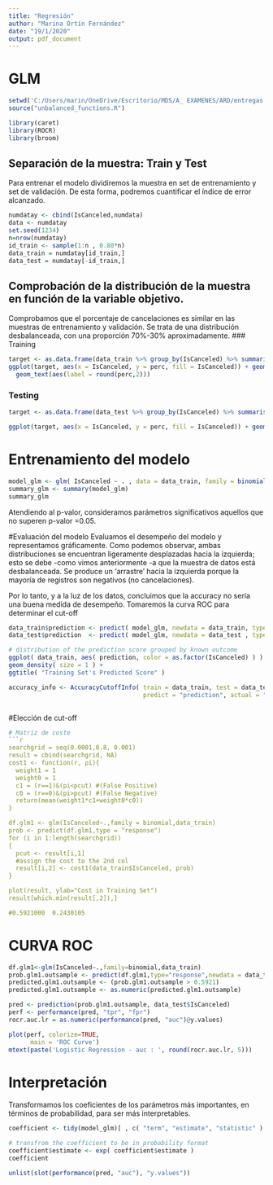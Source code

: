 ```yaml
---
title: "Regresión"
author: "Marina Ortín Fernández"
date: "19/1/2020"
output: pdf_document
---
```

# GLM
```r
setwd('C:/Users/marin/OneDrive/Escritorio/MDS/A_ EXAMENES/ARD/entregas')
source("unbalanced_functions.R")
```

```r
library(caret)
library(ROCR)
library(broom)
```

## Separación de la muestra: Train y Test
Para entrenar el modelo dividiremos la muestra en set de entrenamiento y set de validación. De esta forma, podremos cuantificar el índice de error alcanzado.
```r
numdatay <- cbind(IsCanceled,numdata)
data <- numdatay
set.seed(1234)
n=nrow(numdatay)
id_train <- sample(1:n , 0.80*n)
data_train = numdatay[id_train,]
data_test = numdatay[-id_train,]
```

## Comprobación de la distribución de la muestra en función de la variable objetivo.
Comprobamos que el porcentaje de cancelaciones es similar en las muestras de entrenamiento y validación. Se trata de una distribución desbalanceada, con una proporción 70%-30% aproximadamente.
### Training
```r
target <- as.data.frame(data_train %>% group_by(IsCanceled) %>% summarise(counts = n())) %>% mutate(perc = counts/nrow(data_train))
ggplot(target, aes(x = IsCanceled, y = perc, fill = IsCanceled)) + geom_bar(stat = "identity") +
  geom_text(aes(label = round(perc,2)))
```
### Testing
```r
target <- as.data.frame(data_test %>% group_by(IsCanceled) %>% summarise(counts = n())) %>% mutate(perc = counts/nrow(data_test))

ggplot(target, aes(x = IsCanceled, y = perc, fill = IsCanceled)) + geom_bar(stat = "identity") + geom_text(aes(label = round(perc,2)))
```
# Entrenamiento del modelo
```r

model_glm <- glm( IsCanceled ~ . , data = data_train, family = binomial(logit) )
summary_glm <- summary(model_glm)
summary_glm
```
Atendiendo al p-valor, consideramos parámetros significativos aquellos que no superen p-valor =0.05.

#Evaluación del modelo
Evaluamos el desempeño del modelo y representamos gráficamente. Como podemos observar, ambas distribuciones se encuentran ligeramente desplazadas hacia la izquierda; esto se debe -como vimos anteriormente -a que la muestra de datos está desbalanceada. Se produce un 'arrastre' hacia la izquierda porque la mayoría de registros son negativos (no cancelaciones).

Por lo tanto, y a la luz de los datos, concluimos que la accuracy no sería una buena medida de desempeño. Tomaremos la curva ROC para determinar el cut-off
```r

data_train$prediction <- predict( model_glm, newdata = data_train, type = "response" )
data_test$prediction  <- predict( model_glm, newdata = data_test , type = "response" )

# distribution of the prediction score grouped by known outcome
ggplot( data_train, aes( prediction, color = as.factor(IsCanceled) ) ) + 
geom_density( size = 1 ) +
ggtitle( "Training Set's Predicted Score" )
```
```r
accuracy_info <- AccuracyCutoffInfo( train = data_train, test = data_test, 
                                     predict = "prediction", actual = "left" )

```

```r

```

#Elección de cut-off
```r
# Matriz de coste
```r
searchgrid = seq(0.0001,0.8, 0.001)
result = cbind(searchgrid, NA)
cost1 <- function(r, pi){
  weight1 = 1
  weight0 = 1
  c1 = (r==1)&(pi<pcut) #(False Positive)
  c0 = (r==0)&(pi>pcut) #(False Negative)
  return(mean(weight1*c1+weight0*c0))
}

df.glm1 <- glm(IsCanceled~.,family = binomial,data_train)
prob <- predict(df.glm1,type = "response")
for (i in 1:length(searchgrid))
{
  pcut <- result[i,1]
  #assign the cost to the 2nd col
  result[i,2] <- cost1(data_train$IsCanceled, prob)
}

plot(result, ylab="Cost in Training Set")
result[which.min(result[,2]),]

#0.5921000  0.2430105
```

# CURVA ROC
```r
df.glm1<-glm(IsCanceled~.,family=binomial,data_train)
prob.glm1.outsample <- predict(df.glm1,type="response",newdata = data_test)
predicted.glm1.outsample <- (prob.glm1.outsample > 0.5921)
predicted.glm1.outsample <- as.numeric(predicted.glm1.outsample)

pred <- prediction(prob.glm1.outsample, data_test$IsCanceled)
perf <- performance(pred, "tpr", "fpr")
rocr.auc.lr = as.numeric(performance(pred, "auc")@y.values)

plot(perf, colorize=TRUE,
      main = 'ROC Curve')
mtext(paste('Logistic Regression - auc : ', round(rocr.auc.lr, 5)))
```
# Interpretación
Transformamos los coeficientes de los parámetros más importantes, en términos de probabilidad, para ser más interpretables.
```r
 
coefficient <- tidy(model_glm)[ , c( "term", "estimate", "statistic" ) ]

# transfrom the coefficient to be in probability format 
coefficient$estimate <- exp( coefficient$estimate )
coefficient
```
```r
unlist(slot(performance(pred, "auc"), "y.values"))
```




